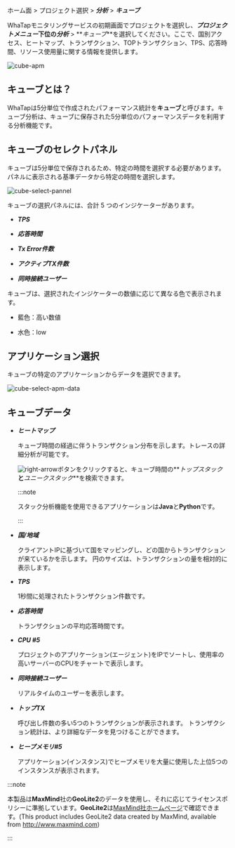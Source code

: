 ホーム面 > プロジェクト選択 > **_分析_** > **_キューブ_**

WhaTapモニタリングサービスの初期画面でプロジェクトを選択し、**_プロジェクトメニュー_**下位の**_分析_** > **_キューブ_**を選択してください。ここで、国別アクセス、ヒートマップ、トランザクション、TOPトランザクション、TPS、応答時間、リソース使用量に関する情報を提供します。

![cube-apm](https://img.whatap.io/media/images/Screenshot_2020-12-15_W_JAVA_DEMO_5490_-_Application_Monitoring19.png)

## キューブとは？

WhaTapは5分単位で作成されたパフォーマンス統計を**キューブ**と呼びます。キューブ分析は、キューブに保存された5分単位のパフォーマンスデータを利用する分析機能です。

## キューブのセレクトパネル

キューブは5分単位で保存されるため、特定の時間を選択する必要があります。パネルに表示される基準データから特定の時間を選択します。

<div style={{textAlign: 'center'}}>

![cube-select-pannel](https://img.whatap.io/media/images/cube.png)

</div>

キューブの選択パネルには、合計 5 つのインジケーターがあります。

-   **_TPS_**

-   **_応答時間_**

-   **_Tx Error件数_**

-   **_アクティブTX件数_**

-   **_同時接続ユーザー_**

キューブは、選択されたインジケーターの数値に応じて異なる色で表示されます。

-   <span class='highfg'>藍色</span>：<span class='highfg'>高い数値</span>

-   <span class='lowfg'> 水色</span>：<span class='lowfg'>low</span>

## アプリケーション選択

キューブの特定のアプリケーションからデータを選択できます。

![cube-select-apm-data](https://img.whatap.io/media/images/Screenshot_2020-12-15_W_JAVA_DEMO_5490_-_Application_Monitoring21.png)

## キューブデータ

-   **_ヒートマップ_**

    キューブ時間の経過に伴うトランザクション分布を示します。トレースの詳細分析が可能です。

    ![right-arrow](/img/right-arrow.svg)ボタンをクリックすると、キューブ時間の**_トップスタック_**と**_ユニークスタック_**を検索できます。

    :::note

    スタック分析機能を使用できるアプリケーションは**Java**と**Python**です。 

    :::

-   **_国/地域_**

    クライアントIPに基づいて国をマッピングし、どの国からトランザクションが来ているかを示します。 円のサイズは、トランザクションの量を相対的に表示します。

-   **_TPS_**

    1秒間に処理されたトランザクション件数です。

-   **_応答時間_**

    トランザクションの平均応答時間です。

-   **_CPU #5_**

    プロジェクトのアプリケーション(エージェント)をIPでソートし、使用率の高いサーバーのCPUをチャートで表示します。

-   **_同時接続ユーザー_**

    リアルタイムのユーザーを表示します。

-   **_トップTX_**

    呼び出し件数の多い5つのトランザクションが表示されます。 トランザクション統計は、より詳細なデータを見つけることができます。

-   **_ヒープメモリ#5_**

    アプリケーション(インスタンス)でヒープメモリを大量に使用した上位5つのインスタンスが表示されます。

:::note

本製品は**MaxMind**社の**GeoLite2**のデータを使用し、それに応じてライセンスポリシーに準拠しています。**GeoLite2**は[MaxMind社ホームページ](http://www.maxmind.com)で確認できます。(This product includes GeoLite2 data created by MaxMind, available from http://www.maxmind.com)

:::
